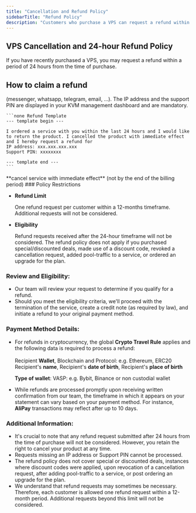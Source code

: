 ```yaml
---
title: "Cancellation and Refund Policy"
sidebarTitle: "Refund Policy"
description: "Customers who purchase a VPS can request a refund within 24 hours of the purchase date by canceling the service and submitting a filled-in template with the IP address and Support PIN to the support team."
---
```


## VPS Cancellation and 24-hour Refund Policy

If you have recently purchased a VPS, you may request a refund within a period of 24 hours from the time of purchase.

## **How to claim a refund**

<Steps>
  <Step title="Send the below fully filled-in template to our support team">
    (messenger, whatsapp, telegram, email, ...). The IP address and the support PIN are displayed in your KVM management dashboard and are mandatory.

    ```none Refund Template
    --- template begin ---
    
    I ordered a service with you within the last 24 hours and I would like to return the product. I cancelled the product with immediate effect and I hereby request a refund for
    IP address: xxx.xxx.xxx.xxx
    Support PIN: xxxxxxxx
    
    --- template end ---
    ```
  </Step>
  <Step title="Request a cancellation through our KVM management portal">
    **cancel service with immediate effect** (not by the end of the billing period)
  </Step>
</Steps>

<Note>
  ### Policy Restrictions

  - **Refund Limit**

    One refund request per customer within a 12-months timeframe. Additional requests will not be considered.
  - **Eligibility**

    Refund requests received after the 24-hour timeframe will not be considered. The refund policy does not apply if you purchased special/discounted deals, made use of a discount code, revoked a cancellation request, added pool-traffic to a service, or ordered an upgrade for the plan.
</Note>

### **Review and Eligibility**:

- Our team will review your request to determine if you qualify for a refund.
- Should you meet the eligibility criteria, we'll proceed with the termination of the service, create a credit note (as required by law), and initiate a refund to your original payment method.

### **Payment Method Details**:

- For refunds in cryptocurrency, the global **Crypto Travel Rule** applies and the following data is required to process a refund:\
  \
  Recipient **Wallet**, Blockchain and Protocol: e.g. Ethereum, ERC20\
  Recipient's **name**, Recipient's **date of birth**, Recipient's **place of birth**

  **Type of wallet**: VASP: e.g. Bybit, Binance or non custodial wallet
- While refunds are processed promptly upon receiving written confirmation from our team, the timeframe in which it appears on your statement can vary based on your payment method. For instance, **AliPay** transactions may reflect after up to 10 days.

### **Additional Information**:

- It's crucial to note that any refund request submitted after 24 hours from the time of purchase will not be considered. However, you retain the right to cancel your product at any time.
- Requests missing an IP address or Support PIN cannot be processed.
- The refund policy does not cover special or discounted deals, instances where discount codes were applied, upon revocation of a cancellation request, after adding pool-traffic to a service, or post ordering an upgrade for the plan.
- We understand that refund requests may sometimes be necessary. Therefore, each customer is allowed one refund request within a 12-month period. Additional requests beyond this limit will not be considered.